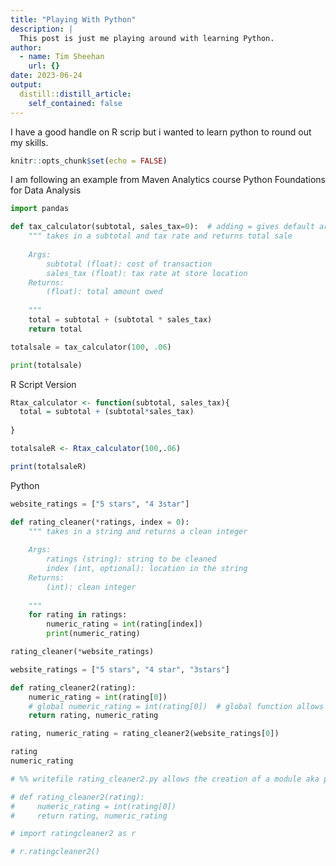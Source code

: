 ```yaml
---
title: "Playing With Python"
description: |
  This post is just me playing around with learning Python.
author:
  - name: Tim Sheehan
    url: {}
date: 2023-06-24
output:
  distill::distill_article:
    self_contained: false
---
```


I have a good handle on R scrip but i wanted to learn python to round out my skills. 

```r
knitr::opts_chunk$set(echo = FALSE)
```

I am following an example from Maven Analytics course Python Foundations for Data Analysis

```python
import pandas

def tax_calculator(subtotal, sales_tax=0):  # adding = gives default argument if none given
    """ takes in a subtotal and tax rate and returns total sale
    
    Args:
        subtotal (float): cost of transaction
        sales_tax (float): tax rate at store location
    Returns:
        (float): total amount owed
    
    """
    total = subtotal + (subtotal * sales_tax)
    return total

totalsale = tax_calculator(100, .06)

print(totalsale)
```

R Script Version
```r

Rtax_calculator <- function(subtotal, sales_tax){
  total = subtotal + (subtotal*sales_tax)
  
}

totalsaleR <- Rtax_calculator(100,.06)

print(totalsaleR)


```

Python

```python

website_ratings = ["5 stars", "4 3star"]

def rating_cleaner(*ratings, index = 0):
    """ takes in a string and returns a clean integer
    
    Args:
        ratings (string): string to be cleaned
        index (int, optional): location in the string 
    Returns:
        (int): clean integer
    
    """
    for rating in ratings:
        numeric_rating = int(rating[index])
        print(numeric_rating)

rating_cleaner(*website_ratings)


```
```python

website_ratings = ["5 stars", "4 star", "3stars"]

def rating_cleaner2(rating):
    numeric_rating = int(rating[0])
    # global numeric_rating = int(rating[0])  # global function allows variable to be used outside of the function
    return rating, numeric_rating

rating, numeric_rating = rating_cleaner2(website_ratings[0])

rating
numeric_rating
```

```python
# %% writefile rating_cleaner2.py allows the creation of a module aka personal library that can later be imported and used.

# def rating_cleaner2(rating):
#     numeric_rating = int(rating[0])
#     return rating, numeric_rating

# import ratingcleaner2 as r

# r.ratingcleaner2()

```


